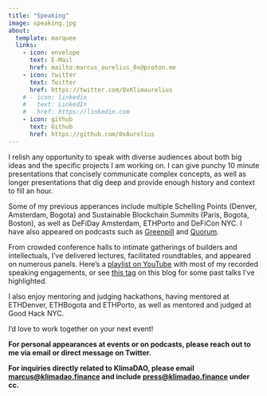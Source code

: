 ```yaml
---
title: "Speaking"
image: speaking.jpg
about:
  template: marquee
  links:
    - icon: envelope
      text: E-Mail
      href: mailto:marcus_aurelius_0x@proton.me
    - icon: twitter
      text: Twitter
      href: https://twitter.com/0xKlimaurelius
    # - icon: linkedin
    #   text: LinkedIn
    #   href: https://linkedin.com
    - icon: github
      text: Github
      href: https://github.com/0xAurelius
---
```


I relish any opportunity to speak with diverse audiences about both big ideas
and the specific projects I am working on. I can give  punchy 10 minute
presentations that concisely communicate complex concepts, as well as longer
presentations that dig deep and provide enough history and context to fill an hour.

Some of my previous apperances include multiple Schelling Points
(Denver, Amsterdam, Bogota) and Sustainable Blockchain Summits
(Paris, Bogota, Boston), as well as DeFiDay Amsterdam, ETHPorto and DeFiCon
NYC. I have also appeared on podcasts such as
[Greenpill](https://greenpill.substack.com/p/22-klimadao) and
[Quorum](https://podcast.quorummedia.xyz/marcus-aurelius/).

From crowded conference halls to intimate gatherings of builders and
intellectuals, I've delivered lectures, facilitated roundtables, and appeared
on numerous panels. Here's a [playlist on YouTube](https://www.youtube.com/playlist?list=PL4QMMJ-cxd55QmqznDQtzKqlr6COyOqV_)
with most of my recorded speaking engagements, or see
[this tag](/#category=speaking) on this blog for some past talks I've highlighted.

I also enjoy mentoring and judging hackathons, having mentored at ETHDenver,
ETHBogota and ETHPorto, as well as mentored and judged at Good Hack NYC.

I’d love to work together on your next event!

**For personal appearances at events or on podcasts, please reach out to me via
email or direct message on Twitter.**

**For inquiries directly related to KlimaDAO, please email
[marcus@klimadao.finance](mailto:marcus@klimadao.finance) and include
[press@klimadao.finance](mailto:press@klimadao.finance) under cc.**
